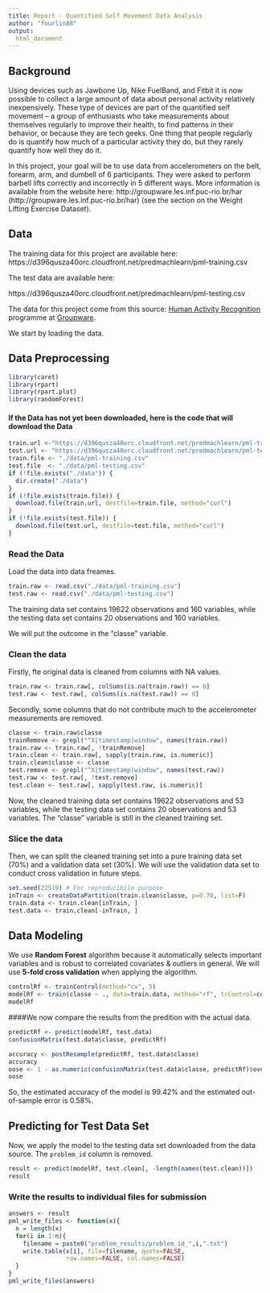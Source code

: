 ```yaml
---
title: Report - Quantified Self Movement Data Analysis
author: "fourlin88"
output:
  html_document
---
```


## Background  
Using devices such as Jawbone Up, Nike FuelBand, and Fitbit it is now possible to collect a large amount of data
about personal activity relatively inexpensively. These type of devices are part of the quantified self movement – a
group of enthusiasts who take measurements about themselves regularly to improve their health, to find patterns in
their behavior, or because they are tech geeks. One thing that people regularly do is quantify how much of a
particular activity they do, but they rarely quantify how well they do it. 

In this project, your goal will be to use data from
accelerometers on the belt, forearm, arm, and dumbell of 6 participants. They were asked to perform barbell lifts
correctly and incorrectly in 5 different ways. More information is available from the website
here: http://groupware.les.inf.puc-rio.br/har (http://groupware.les.inf.puc-rio.br/har) (see the section on the Weight
Lifting Exercise Dataset).


## Data

The training data for this project are available here:
https://d396qusza40orc.cloudfront.net/predmachlearn/pml-training.csv

The test data are available here:

https://d396qusza40orc.cloudfront.net/predmachlearn/pml-testing.csv

The data for this project come from this source: [Human Activity Recognition](http://groupware.les.inf.puc-rio.br/har) programme at [Groupware](http://groupware.les.inf.puc-rio.br/).

We start by loading the data.

## Data Preprocessing  
```r
library(caret)
library(rpart)
library(rpart.plot)
library(randomForest)
```
#### If the Data has not yet been downloaded, here is the code that will download the Data
```r
train.url <-"https://d396qusza40orc.cloudfront.net/predmachlearn/pml-training.csv"
test.url <- "https://d396qusza40orc.cloudfront.net/predmachlearn/pml-testing.csv"
train.file <- "./data/pml-training.csv"
test.file  <- "./data/pml-testing.csv"
if (!file.exists("./data")) {
  dir.create("./data")
}
if (!file.exists(train.file)) {
  download.file(train.url, destfile=train.file, method="curl")
}
if (!file.exists(test.file)) {
  download.file(test.url, destfile=test.file, method="curl")
}
```  
### Read the Data
Load the data into data freames.

```r
train.raw <- read.csv("./data/pml-training.csv")
test.raw <- read.csv("./data/pml-testing.csv")

```
The training data set contains 19622 observations and 160 variables, while the testing data set contains 20 observations and 160 variables. 

We will put the outcome in the "classe" variable. 

### Clean the data

Firstly, fte original data is cleaned from columns with NA values. 

```r
train.raw <- train.raw[, colSums(is.na(train.raw)) == 0] 
test.raw <- test.raw[, colSums(is.na(test.raw)) == 0] 
```  
Secondly, some columns that do not contribute much to the accelerometer measurements are removed. 

```r
classe <- train.raw$classe
trainRemove <- grepl("^X|timestamp|window", names(train.raw))
train.raw <- train.raw[, !trainRemove]
train.clean <- train.raw[, sapply(train.raw, is.numeric)]
train.clean$classe <- classe
test.remove <- grepl("^X|timestamp|window", names(test.raw))
test.raw <- test.raw[, !test.remove]
test.clean <- test.raw[, sapply(test.raw, is.numeric)]
```
Now, the cleaned training data set contains 19622 observations and 53 variables, while the testing data set contains 20 observations and 53 variables. The "classe" variable is still in the cleaned training set.

### Slice the data
Then, we can split the cleaned training set into a pure training data set (70%) and a validation data set (30%). We will use the validation data set to conduct cross validation in future steps.  
```r
set.seed(22519) # For reproducibile purpose
inTrain <- createDataPartition(train.clean$classe, p=0.70, list=F)
train.data <- train.clean[inTrain, ]
test.data <- train.clean[-inTrain, ]
```

## Data Modeling
We use **Random Forest** algorithm because it automatically selects important variables and is robust to correlated covariates & outliers in general. We will use **5-fold cross validation** when applying the algorithm.  
```r
controlRf <- trainControl(method="cv", 5)
modelRf <- train(classe ~ ., data=train.data, method="rf", trControl=controlRf, ntree=250)
modelRf
```

####We now compare the results from the predition with the actual data.
```r
predictRf <- predict(modelRf, test.data)
confusionMatrix(test.data$classe, predictRf)
```
```r
accuracy <- postResample(predictRf, test.data$classe)
accuracy
oose <- 1 - as.numeric(confusionMatrix(test.data$classe, predictRf)$overall[1])
oose
```
So, the estimated accuracy of the model is 99.42% and the estimated out-of-sample error is 0.58%.

## Predicting for Test Data Set
Now, we apply the model to the testing data set downloaded from the data source. The `problem_id` column is removed. 
```r
result <- predict(modelRf, test.clean[, -length(names(test.clean))])
result
```

### Write the results to individual files for submission
```r
answers <- result
pml_write_files <- function(x){
  n = length(x)
  for(i in 1:n){
    filename = paste0("problem_results/problem_id_",i,".txt")
    write.table(x[i], file=filename, quote=FALSE,
                row.names=FALSE, col.names=FALSE)
  }
}
pml_write_files(answers)
```  

